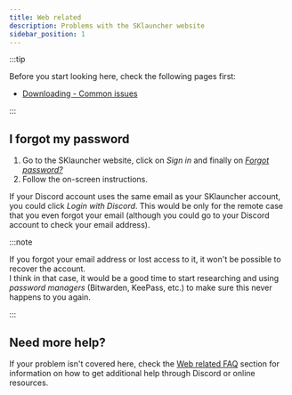 ```yaml
---
title: Web related
description: Problems with the SKlauncher website
sidebar_position: 1
---
```


:::tip

Before you start looking here, check the following pages first:
- [Downloading - Common issues](/getting-started/downloads#common-issues)

:::

## I forgot my password
1. Go to the SKlauncher website, click on *Sign in* and finally on *[Forgot password?](https://skmedix.pl/reset-password)*
2. Follow the on-screen instructions.

If your Discord account uses the same email as your SKlauncher account, you could click *Login with Discord*. This would be only for the remote case that you even forgot your email (although you could go to your Discord account to check your email address).

:::note

If you forgot your email address or lost access to it, it won't be possible to recover the account.\
I think in that case, it would be a good time to start researching and using *password managers* (Bitwarden, KeePass, etc.) to make sure this never happens to you again.

:::

## Need more help?
If your problem isn't covered here, check the [Web related FAQ](/faq/web-related#need-more-help) section for information on how to get additional help through Discord or online resources.
